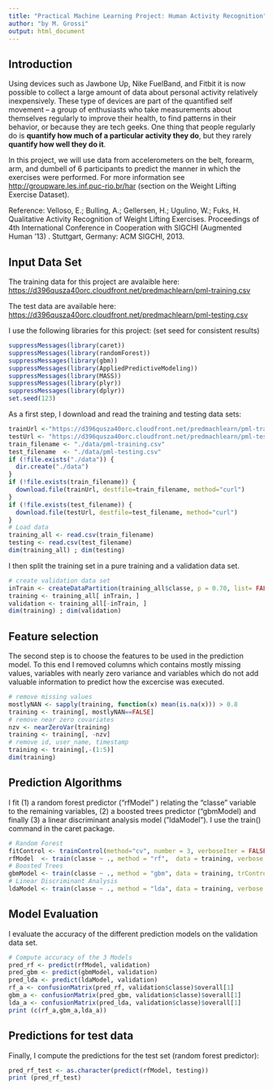 ```yaml
---
title: "Practical Machine Learning Project: Human Activity Recognition"
author: "by M. Grossi"
output: html_document
---
```


## Introduction

Using devices such as Jawbone Up, Nike FuelBand, and Fitbit it is now possible to collect a large amount of data about personal activity relatively inexpensively. These type of devices are part of the quantified self movement – a group of enthusiasts who take measurements about themselves regularly to improve their health, to find patterns in their behavior, or because they are tech geeks. One thing that people regularly do is **quantify how much of a particular activity they do**, but they rarely **quantify how well they do it**. 

In this project, we will use data from accelerometers on the belt, forearm, arm, and dumbell of 6 participants to predict the manner in which the exercises were performed. For more information see <http://groupware.les.inf.puc-rio.br/har> (section on the Weight Lifting Exercise Dataset). 

Reference: 
Velloso, E.; Bulling, A.; Gellersen, H.; Ugulino, W.; Fuks, H. Qualitative Activity Recognition of Weight Lifting Exercises. Proceedings of 4th International Conference in Cooperation with SIGCHI (Augmented Human '13) . Stuttgart, Germany: ACM SIGCHI, 2013.

## Input Data Set 

The training data for this project are avalaible here:
<https://d396qusza40orc.cloudfront.net/predmachlearn/pml-training.csv>

The test data are available here:
<https://d396qusza40orc.cloudfront.net/predmachlearn/pml-testing.csv>

 
I use the following libraries for this project: (set seed for consistent results)
```r
suppressMessages(library(caret))
suppressMessages(library(randomForest))
suppressMessages(library(gbm))
suppressMessages(library(AppliedPredictiveModeling))
suppressMessages(library(MASS))
suppressMessages(library(plyr))
suppressMessages(library(dplyr))
set.seed(123)
```

As a first step, I download and read the training and testing data sets:
```r
trainUrl <-"https://d396qusza40orc.cloudfront.net/predmachlearn/pml-training.csv"
testUrl <- "https://d396qusza40orc.cloudfront.net/predmachlearn/pml-testing.csv"
train_filename <- "./data/pml-training.csv"
test_filename  <- "./data/pml-testing.csv"
if (!file.exists("./data")) {
  dir.create("./data")
}
if (!file.exists(train_filename)) {
  download.file(trainUrl, destfile=train_filename, method="curl")
}
if (!file.exists(test_filename)) {
  download.file(testUrl, destfile=test_filename, method="curl")
}
# Load data
training_all <- read.csv(train_filename)
testing <- read.csv(test_filename)
dim(training_all) ; dim(testing)
```

I then split the training set in a pure training and a validation data set.
```r
# create validation data set
inTrain <- createDataPartition(training_all$classe, p = 0.70, list= FALSE)
training <- training_all[ inTrain, ]
validation <- training_all[-inTrain, ]
dim(training) ; dim(validation)
```


## Feature selection

The second step is to choose the features to be used in the prediction model. To this end I removed columns which contains mostly missing values, variables with nearly zero variance and variables which do not add valuable information to predict how the excercise was executed. 
```r
# remove missing values
mostlyNAN <- sapply(training, function(x) mean(is.na(x))) > 0.8
training <- training[, mostlyNAN==FALSE]
# remove near zero covariates
nzv <- nearZeroVar(training)
training <- training[, -nzv]
# remove id, user_name, timestamp
training <- training[,-(1:5)]
dim(training)
```

## Prediction Algorithms

I fit (1) a random forest predictor ("rfModel" ) relating the "classe" variable to the remaining variables, (2) a boosted trees predictor ("gbmModel) and finally (3) a linear discriminant analysis model ("ldaModel"). I use the train() command in the caret package.

```r
# Random Forest 
fitControl <- trainControl(method="cv", number = 3, verboseIter = FALSE)
rfModel  <- train(classe ~ ., method = "rf",  data = training, verbose = FALSE,trControl = fitControl, ntree = 250)
# Boosted Trees
gbmModel <- train(classe ~ ., method = "gbm", data = training, trControl = fitControl, verbose = FALSE)
# Linear Discriminant Analysis
ldaModel <- train(classe ~ ., method = "lda", data = training, verbose = FALSE)
```


## Model Evaluation

I evaluate the accuracy of the different prediction models on the validation data set.
```r
# Compute accuracy of the 3 Models
pred_rf <- predict(rfModel, validation)
pred_gbm <- predict(gbmModel, validation)
pred_lda <- predict(ldaModel, validation)
rf_a <- confusionMatrix(pred_rf, validation$classe)$overall[1]
gbm_a <- confusionMatrix(pred_gbm, validation$classe)$overall[1]
lda_a <- confusionMatrix(pred_lda, validation$classe)$overall[1]
print (c(rf_a,gbm_a,lda_a))
```

## Predictions for test data

Finally, I compute the predictions for the test set (random forest predictor):
```r
pred_rf_test <- as.character(predict(rfModel, testing))
print (pred_rf_test)
```


